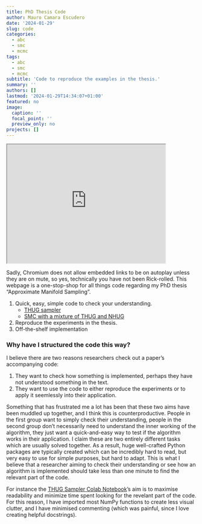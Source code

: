 ```yaml
---
title: PhD Thesis Code
author: Mauro Camara Escudero
date: '2024-01-29'
slug: code
categories:
  - abc
  - smc
  - mcmc
tags:
  - abc
  - smc
  - mcmc
subtitle: 'Code to reproduce the examples in the thesis.'
summary: ''
authors: []
lastmod: '2024-01-29T14:34:07+01:00'
featured: no
image:
  caption: ''
  focal_point: ''
  preview_only: no
projects: []
---
```


<iframe width="420" height="315"
src="https://www.youtube.com/embed/dQw4w9WgXcQ?autoplay=1&mute=1">
</iframe>

Sadly, Chromium does not allow embedded links to be on autoplay unless they are on mute, so yes, technically you have not been Rick-rolled. This webpage is a one-stop-shop for all things code regarding my PhD thesis "Approximate Manifold Sampling". 

1. Quick, easy, simple code to check your understanding.
    - [THUG sampler](https://colab.research.google.com/drive/1x8_sjd5zMat6ECRdX_PaiDREUzbTG1uG?usp=sharing)
    - [SMC with a mixture of THUG and NHUG](https://colab.research.google.com/drive/15cW5SylXrvni1Es-l2BTRh396VXrRKIB?usp=sharing)
2. Reproduce the experiments in the thesis.
3. Off-the-shelf implementation

### Why have I structured the code this way?
I believe there are two reasons researchers check out a paper's accompanying code:

1. They want to check how something is implemented, perhaps they have not understood something in the text.
2. They want to use the code to either reproduce the experiments or to apply it seemlessly into their application.

Something that has frustrated me a lot has been that these two aims have been muddled up together, and I think this is counterproductive. People in the first group want to simply check their understanding, people in the second group don't necessarily need to understand the inner working of the algorithm, they just want a quick-and-easy way to test if the algorithm works in their application. I claim these are two entirely different tasks which are usually solved together. As a result, huge well-crafted Python packages are typically created which can be incredibly hard to read, but very easy to use for simple purposes, but hard to adapt. This is what I believe that a researcher aiming to check their understanding or see how an algorithm is implemented should take less than one minute to find the relevant part of the code.

For instance the [THUG Sampler Colab Notebook](https://colab.research.google.com/drive/1x8_sjd5zMat6ECRdX_PaiDREUzbTG1uG?usp=sharing)'s aim is to maximise readability and minimize time spent looking for the revelant part of the code. For this reason, I have imported most NumPy functions to create less visual clutter, and I have minimised commenting (which was painful, since I love creating helpful docstrings).




